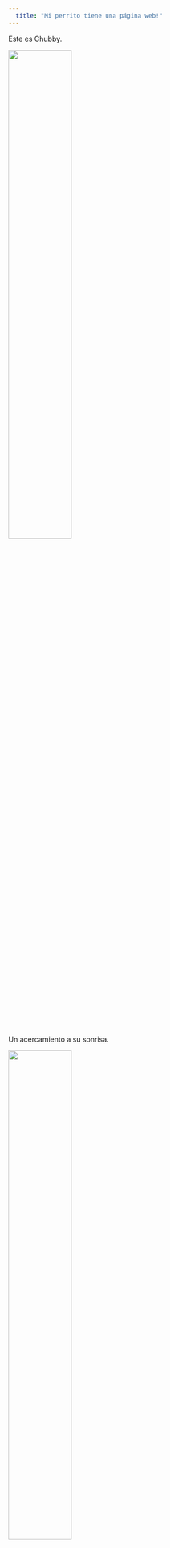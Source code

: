 ```yaml
---
  title: "Mi perrito tiene una página web!"
---
```

  
  Este es Chubby.

<img src="assets/chubby-inicio.jpg" style="width:50%">
  
  Un acercamiento a su sonrisa.

<img src="assets/chubby-closeup.jpg" style="width:50%">
  
  Chubby de paseo por el lago!
  
  <img src="assets/chubby-lago.jpg" style="width:50%">
